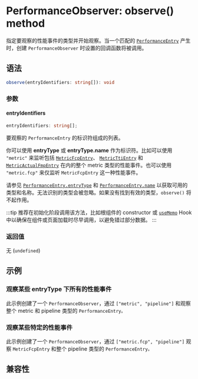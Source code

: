 
# PerformanceObserver: observe() method

指定要观察的性能事件的类型并开始观察。当一个匹配的 [`PerformanceEntry`](api/lynx-api/performance-api/performance-entry) 产生时，创建 `PerformanceObserver` 时设置的回调函数将被调用。

## 语法

```ts
observe(entryIdentifiers: string[]): void
```

### 参数

#### entryIdentifiers

```ts
entryIdentifiers: string[];
```

要观察的 `PerformanceEntry` 的标识符组成的列表。

你可以使用 **entryType** 或 **entryType.name** 作为标识符。比如可以使用 `"metric"` 来监听包括 [`MetricFcpEntry`](api/lynx-api/performance-api/performance-entry/metric-fcp-entry)、
[`MetricTtiEntry`](api/lynx-api/performance-api/performance-entry/metric-tti-entry) 和 [`MetricActualFmpEntry`](api/lynx-api/performance-api/performance-entry/metric-actual-fmp-entry)
在内的整个 metric 类型的性能事件。也可以使用 `"metric.fcp"` 来仅监听 `MetricFcpEntry` 这一种性能事件。

请参见 [`PerformanceEntry.entryType`](api/lynx-api/performance-api/performance-entry#entryType) 和 [`PerformanceEntry.name`](api/lynx-api/performance-api/performance-entry#name)
以获取可用的类型和名称。无法识别的类型会被忽略。如果没有找到有效的类型，`observe()` 将不起作用。

:::tip
推荐在初始化阶段调用该方法，比如根组件的 constructor 或 [`useMemo`](api/react/Function.useMemo) Hook 中以确保在组件或页面加载时尽早调用，以避免错过部分数据。
:::

### 返回值

无 (`undefined`)

## 示例

### 观察某些 entryType 下所有的性能事件

此示例创建了一个 `PerformanceObserver`，通过 `["metric", "pipeline"]` 和观察整个 metric 和 pipeline 类型的 `PerformanceEntry。`


<Go
  example="performance-api"
  defaultFile="src/performance_observer_observe/index.tsx"
  defaultEntryFile="dist/PerformanceObserverObserve.lynx.bundle"
  img="https://lf-lynx.tiktok-cdns.com/obj/lynx-artifacts-oss-sg/lynx-website/assets/doc/performance-observer-observe-demo.jpeg"
  entry="src/performance_observer_observe"
  highlight="{12-38}"
/>

### 观察某些特定的性能事件

此示例创建了一个 `PerformanceObserver`，通过 `["metric.fcp", "pipeline"]` 观察 `MetricFcpEntry` 和整个 pipeline 类型的 `PerformanceEntry。`

<Go
  example="performance-api"
  defaultFile="src/performance_observer_observe/index.tsx"
  defaultEntryFile="dist/PerformanceObserverObserve.lynx.bundle"
  img="https://lf-lynx.tiktok-cdns.com/obj/lynx-artifacts-oss-sg/lynx-website/assets/doc/performance-observer-observe-demo.jpeg"
  entry="src/performance_observer_observe"
  highlight="{42-61}"
/>

## 兼容性


<LegacyCompatTable metadata="lynx-api/performance-api/performance-observer/observe" />
